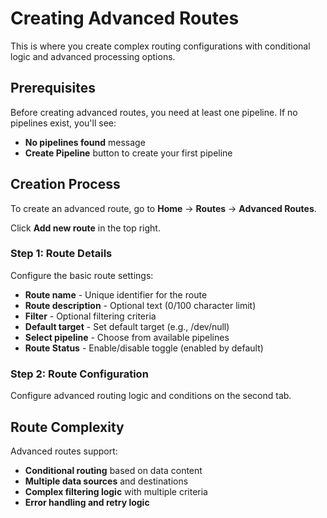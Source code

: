 # Creating Advanced Routes

This is where you create complex routing configurations with conditional logic and advanced processing options.

## Prerequisites

Before creating advanced routes, you need at least one pipeline. If no pipelines exist, you'll see:

- **No pipelines found** message
- **Create Pipeline** button to create your first pipeline

## Creation Process

To create an advanced route, go to **Home** → **Routes** → **Advanced Routes**.

Click **Add new route** in the top right.

### Step 1: Route Details

Configure the basic route settings:

- **Route name** - Unique identifier for the route  
- **Route description** - Optional text (0/100 character limit)
- **Filter** - Optional filtering criteria
- **Default target** - Set default target (e.g., /dev/null)
- **Select pipeline** - Choose from available pipelines
- **Route Status** - Enable/disable toggle (enabled by default)

### Step 2: Route Configuration

Configure advanced routing logic and conditions on the second tab.

## Route Complexity

Advanced routes support:

- **Conditional routing** based on data content
- **Multiple data sources** and destinations
- **Complex filtering logic** with multiple criteria
- **Error handling and retry logic**